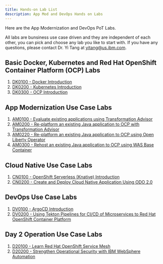 ```yaml
---
title: Hands-on Lab List
description: App Mod and DevOps Hands on Labs
---
```


Here are the App Modernization and DevOps PoT Labs. 

All labs are bunsiness use case driven and they are independent of each other, you can pick and choose any lab you like to start with.  If you have any questions, please contact Dr. Yi Tang at yitang@us.ibm.com.

## Basic Docker, Kubernetes and Red Hat OpenShift Container Platform (OCP) Labs

1. [DK0100 - Docker Introduction](/labs/basic-labs/dk0100-docker101/)
2. [DK0200 - Kubernetes Introduction](/labs/basic-labs/dk0200-kubernetes101/)
3. [DK0300 - OCP Introduction](/labs/basic-labs/dk0300-ocp101/)


## App Modernization Use Case Labs

1. [AM0100 - Evaluate existing applications using Transformation Advisor](/labs/appmod-labs/am0100-evaluation/)
2. [AM0200 - Re-platform an existing Java application to OCP with Transformation Advisor](/labs/appmod-labs/am0200-replatform/)
3. [AM0220 - Re-platform an existing Java application to OCP using Open Liberty Operator](/labs/appmod-labs/am0220-replatform/)
4. [AM0300 - Rehost an existing Java application to OCP using WAS Base Container](/labs/appmod-labs/am0300-rehost/)


## Cloud Native Use Case Labs

1. [CN0100 - OpenShift Serverless (Knative) Introduction](/labs/cloudnative-labs/cn0100-knative-serving/)
2. [CN0200 - Create and Deploy Cloud Native Application Using ODO 2.0](/labs/cloudnative-labs/cn0200-odo/) 

## DevOps Use Case Labs

1. [DV0100 - ArgoCD Introduction](/labs/devops-labs/dv0100-argocd/)
2. [DV0200 - Using Tekton Pipelines for CI/CD of Microservices to Red Hat OpenShift Container Platform](/labs/devops-labs/dv0200-tekton/)


## Day 2 Operation Use Case Labs

1. [D20100 - Learn Red Hat OpenShift Service Mesh](/labs/day2operation-labs/d20100-istio/)
2. [D20200 - Strengthen Operational Security with IBM WebSphere Automation](/labs/day2operation-labs/d20200-wasauto/)
